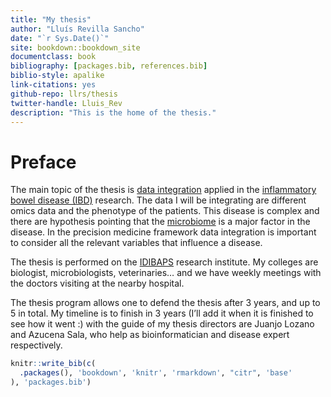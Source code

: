 ```yaml
---
title: "My thesis"
author: "Lluís Revilla Sancho"
date: "`r Sys.Date()`"
site: bookdown::bookdown_site
documentclass: book
bibliography: [packages.bib, references.bib]
biblio-style: apalike
link-citations: yes
github-repo: llrs/thesis
twitter-handle: Lluis_Rev
description: "This is the home of the thesis."
---
```


# Preface {-}

The main topic of the thesis is [data
integration](https://en.wikipedia.org/wiki/Data_integration) applied in the
[inflammatory bowel disease
(IBD)](https://en.wikipedia.org/wiki/Inflammatory_bowel_disease) research. The
data I will be integrating are different omics data and the phenotype of the
patients. This disease is complex and there are hypothesis pointing that the
[microbiome](https://en.wikipedia.org/wiki/Microbiota) is a major factor in the
disease. In the precision medicine framework data integration is important to
consider all the relevant variables that influence a disease.

The thesis is performed on the [IDIBAPS](http://www.idibaps.org/) research
institute. My colleges are biologist, microbiologists, veterinaries... and we
have weekly meetings with the doctors visiting at the nearby hospital.

The thesis program allows one to defend the thesis after 3 years, and up to 5 in
total. My timeline is to finish in 3 years (I'll add it when it is finished to
see how it went :) with the guide of my thesis directors are Juanjo Lozano and
Azucena Sala, who help as bioinformatician and disease expert respectively.

```r
knitr::write_bib(c(
  .packages(), 'bookdown', 'knitr', 'rmarkdown', "citr", 'base'
), 'packages.bib')
```

